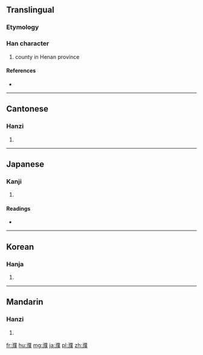 ==Translingual==

===Etymology===
{{Han compound|水|僕|c1=s|c2=p|ls=psc}}

===Han character===
{{Han char|rn=85|rad=水|as=14|sn=17|four=3213<sub>4</sub>|canj=水人廿人 (EOTO)}}

# county in Henan province

====References====
* {{Han ref|kx=0657.100|dkj=18526|dj=1067.120|hdz=31770.060|uh=6FEE|ud=28654|bh=C0E4|bd=49380}}

----

==Cantonese==

===Hanzi===
{{yue-hanzi|jyut=|y=buk6}}

# {{defn|lang=yue|sort=水14}}

----

==Japanese==

===Kanji===
{{ja-kanji|grade=|rs=水14}}

# {{defn|lang=ja|sort=水14}}

====Readings====
* {{ja-readings|on=[[ほく]] (hoku), [[ぼく]] (boku)|kun=}}

----

==Korean==

===Hanja===
{{ko-hanja|hangeul=복|eumhun=|rv=bok|mr=pok|y=pok}}

# {{defn|lang=ko|sort=水14}}

----

==Mandarin==

===Hanzi===
{{cmn-hanzi|pin=[[pū]] ([[pu1]])|wg=p'u<sup>1</sup>}}

# {{defn|lang=cmn|sort=水14}}

[[fr:濮]]
[[hu:濮]]
[[mg:濮]]
[[ja:濮]]
[[pl:濮]]
[[zh:濮]]